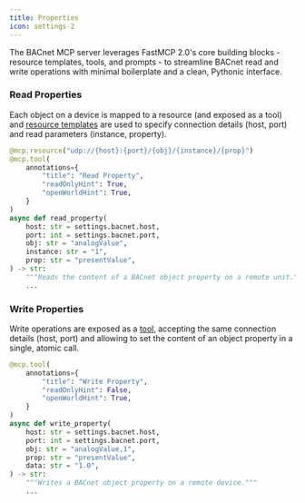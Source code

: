 ```yaml
---
title: Properties
icon: settings-2
---
```


The BACnet MCP server leverages FastMCP 2.0's core building blocks - resource templates, tools, and prompts - to streamline BACnet read and write operations with minimal boilerplate and a clean, Pythonic interface.

### Read Properties

Each object on a device is mapped to a resource (and exposed as a tool) and [resource templates](https://gofastmcp.com/servers/resources#resource-templates) are used to specify connection details (host, port) and read parameters (instance, property).

```python
@mcp.resource("udp://{host}:{port}/{obj}/{instance}/{prop}")
@mcp.tool(
    annotations={
        "title": "Read Property",
        "readOnlyHint": True,
        "openWorldHint": True,
    }
)
async def read_property(
    host: str = settings.bacnet.host,
    port: int = settings.bacnet.port,
    obj: str = "analogValue",
    instance: str = "1",
    prop: str = "presentValue",
) -> str:
    """Reads the content of a BACnet object property on a remote unit."""
    ...
```

### Write Properties

Write operations are exposed as a [tool](https://gofastmcp.com/servers/tools), accepting the same connection details (host, port) and allowing to set the content of an object property in a single, atomic call.

```python
@mcp.tool(
    annotations={
        "title": "Write Property",
        "readOnlyHint": False,
        "openWorldHint": True,
    }
)
async def write_property(
    host: str = settings.bacnet.host,
    port: int = settings.bacnet.port,
    obj: str = "analogValue,1",
    prop: str = "presentValue",
    data: str = "1.0",
) -> str:
    """Writes a BACnet object property on a remote device."""
    ...
```
